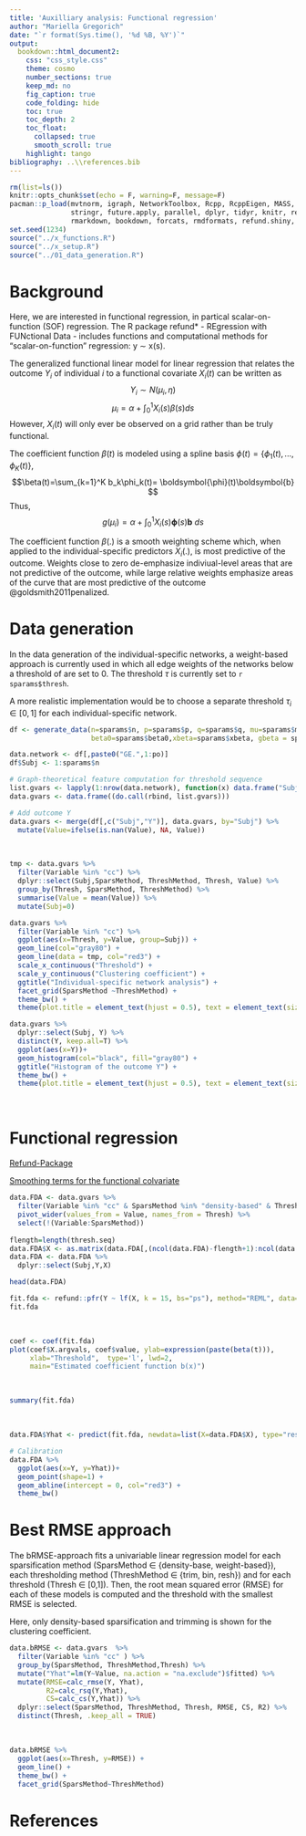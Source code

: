 ```yaml
---
title: 'Auxilliary analysis: Functional regression'
author: "Mariella Gregorich"
date: "`r format(Sys.time(), '%d %B, %Y')`"
output: 
  bookdown::html_document2:
    css: "css_style.css"
    theme: cosmo
    number_sections: true
    keep_md: no
    fig_caption: true
    code_folding: hide
    toc: true
    toc_depth: 2
    toc_float: 
      collapsed: true
      smooth_scroll: true
    highlight: tango
bibliography: ..\\references.bib 
---
```




```r
rm(list=ls())
knitr::opts_chunk$set(echo = F, warning=F, message=F)
pacman::p_load(mvtnorm, igraph, NetworkToolbox, Rcpp, RcppEigen, MASS, lqmm, ggplot2, gridExtra,
               stringr, future.apply, parallel, dplyr, tidyr, knitr, reshape2,kableExtra,
               rmarkdown, bookdown, forcats, rmdformats, refund.shiny, fields)
set.seed(1234)
source("../x_functions.R")
source("../x_setup.R")
source("../01_data_generation.R")

```

# Background

Here, we are interested in functional regression, in partical scalar-on-function (SOF) regression. The R package refund* - REgression with FUNctional Data - includes functions and computational methods for “scalar-on-function” regression: y ∼ x(s). 

The generalized functional linear model for linear regression that relates the outcome $Y_i$ of individual $i$ to a functional covariate $X_i(t)$ can be written as
$$ Y_i \sim N(\mu_i,\eta) $$
$$ \mu_i=\alpha + \int_0^1 X_i(s)\beta(s)ds$$
However, $X_i(t)$ will only ever be observed on a grid rather than be truly functional.

The coefficient function $\beta(t)$ is modeled using a spline basis $\phi(t)=\{\phi_1(t),...,\phi_K(t)\}$,
$$\beta(t)=\sum_{k=1}^K b_k\phi_k(t)= \boldsymbol{\phi}(t)\boldsymbol{b} $$
Thus,
$$ g(\mu_i)=\alpha + \int_0^1 X_i(s)\boldsymbol{\phi}(s)\boldsymbol{b}~ds$$


The coefficient function $\beta(.)$ is a smooth weighting scheme which, when applied to the individual-specific predictors $X_i(.)$, is
most predictive of the outcome. Weights close to zero de-emphasize indiviual-level areas that are not predictive of the outcome, while large relative weights emphasize areas of the curve that are most predictive of the outcome @goldsmith2011penalized.


# Data generation

In the data generation of the individual-specific networks, a weight-based approach is currently used in which all edge weights of the networks below a threshold of \tau are set to 0. The threshold $\tau$ is currently set to `r sparams$thresh`.

A more realistic implementation would be to choose a separate threshold $\tau_i \in [0,1]$ for each individual-specific network.

```r
df <- generate_data(n=sparams$n, p=sparams$p, q=sparams$q, mu=sparams$mu, omega=sparams$omega, delta=sparams$delta,
                    beta0=sparams$beta0,xbeta=sparams$xbeta, gbeta = sparams$gbeta)

data.network <- df[,paste0("GE.",1:po)]
df$Subj <- 1:sparams$n

# Graph-theoretical feature computation for threshold sequence
list.gvars <- lapply(1:nrow(data.network), function(x) data.frame("Subj"=x, wrapperThresholding(eweights=data.network[x,], msize=p, tseq=thresh.seq)))
data.gvars <- data.frame((do.call(rbind, list.gvars)))

# Add outcome Y
data.gvars <- merge(df[,c("Subj","Y")], data.gvars, by="Subj") %>%
  mutate(Value=ifelse(is.nan(Value), NA, Value)) 
```


<br>

```r
tmp <- data.gvars %>% 
  filter(Variable %in% "cc") %>%
  dplyr::select(Subj,SparsMethod, ThreshMethod, Thresh, Value) %>%
  group_by(Thresh, SparsMethod, ThreshMethod) %>%
  summarise(Value = mean(Value)) %>%
  mutate(Subj=0)

data.gvars %>% 
  filter(Variable %in% "cc") %>%
  ggplot(aes(x=Thresh, y=Value, group=Subj)) +
  geom_line(col="gray80") +
  geom_line(data = tmp, col="red3") +
  scale_x_continuous("Threshold") +
  scale_y_continuous("Clustering coefficient") +
  ggtitle("Individual-specific network analysis") +
  facet_grid(SparsMethod ~ThreshMethod) +
  theme_bw() +
  theme(plot.title = element_text(hjust = 0.5), text = element_text(size=14))
```


```r
data.gvars %>%
  dplyr::select(Subj, Y) %>%
  distinct(Y, keep.all=T) %>%
  ggplot(aes(x=Y))+
  geom_histogram(col="black", fill="gray80") +
  ggtitle("Histogram of the outcome Y") +
  theme_bw() +
  theme(plot.title = element_text(hjust = 0.5), text = element_text(size=14))
```


<br>

# Functional regression
[Refund-Package](https://cran.r-project.org/web/packages/refund/refund.pdf) 

[Smoothing terms for the functional colvariate](https://stat.ethz.ch/R-manual/R-devel/library/mgcv/html/smooth.terms.html)

```r
data.FDA <- data.gvars %>%
  filter(Variable %in% "cc" & SparsMethod %in% "density-based" & ThreshMethod %in% "trim") %>%
  pivot_wider(values_from = Value, names_from = Thresh) %>%
  select(!(Variable:SparsMethod))
  
flength=length(thresh.seq)
data.FDA$X <- as.matrix(data.FDA[,(ncol(data.FDA)-flength+1):ncol(data.FDA)])
data.FDA <- data.FDA %>% 
  dplyr::select(Subj,Y,X)
```

```r
head(data.FDA)
```

```r
fit.fda <- refund::pfr(Y ~ lf(X, k = 15, bs="ps"), method="REML", data=data.FDA, family="gaussian")
fit.fda
```

<br>

```r
coef <- coef(fit.fda)
plot(coef$X.argvals, coef$value, ylab=expression(paste(beta(t))), 
     xlab="Threshold",  type='l', lwd=2,
     main="Estimated coefficient function b(x)")
```

<br>

```r
summary(fit.fda)
```

<br>

```r
data.FDA$Yhat <- predict(fit.fda, newdata=list(X=data.FDA$X), type="response")   

# Calibration
data.FDA %>%
  ggplot(aes(x=Y, y=Yhat))+
  geom_point(shape=1) + 
  geom_abline(intercept = 0, col="red3") +
  theme_bw()
```

# Best RMSE approach
The bRMSE-approach fits a univariable linear regression model for each sparsification method (SparsMethod $\in$ {density-base, weight-based}), each thresholding method (ThreshMethod $\in$ {trim, bin, resh}) and for each threshold (Thresh $\in$ [0,1]). Then, the root mean squared error (RMSE) for each of these models is computed and the threshold with the smallest RMSE is selected.

Here, only density-based sparsification and trimming is shown for the clustering coefficient.
```r
data.bRMSE <- data.gvars  %>%
  filter(Variable %in% "cc" ) %>%
  group_by(SparsMethod, ThreshMethod,Thresh) %>%
  mutate("Yhat"=lm(Y~Value, na.action = "na.exclude")$fitted) %>%
  mutate(RMSE=calc_rmse(Y, Yhat),
         R2=calc_rsq(Y,Yhat),
         CS=calc_cs(Y,Yhat)) %>%
  dplyr::select(SparsMethod, ThreshMethod, Thresh, RMSE, CS, R2) %>% 
  distinct(Thresh, .keep_all = TRUE)
```

<br>

```r
data.bRMSE %>%
  ggplot(aes(x=Thresh, y=RMSE)) +
  geom_line() +
  theme_bw() +
  facet_grid(SparsMethod~ThreshMethod)
```



# References

<div id="refs"></div>
